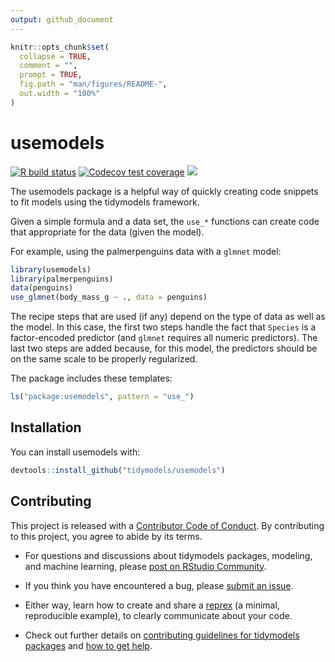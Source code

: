 ```yaml
---
output: github_document
---
```


<!-- README.md is generated from README.Rmd. Please edit that file -->

```r
knitr::opts_chunk$set(
  collapse = TRUE,
  comment = "",
  prompt = TRUE,
  fig.path = "man/figures/README-",
  out.width = "100%"
)
```

# usemodels

[![R build status](https://github.com/tidymodels/usemodels/workflows/R-CMD-check/badge.svg)](https://github.com/tidymodels/usemodels/actions)
[![Codecov test coverage](https://codecov.io/gh/tidymodels/usemodel/branch/master/graph/badge.svg)](https://codecov.io/gh/tidymodels/usemodel?branch=master)
![](https://img.shields.io/badge/lifecycle-maturing-blue.svg)


The usemodels package is a helpful way of quickly creating code snippets to fit models using the tidymodels framework. 

Given a simple formula and a data set, the `use_*` functions can create code that appropriate for the data (given the model). 

For example, using the palmerpenguins data with a `glmnet` model: 

```r
library(usemodels)
library(palmerpenguins)
data(penguins)
use_glmnet(body_mass_g ~ ., data = penguins)
```

The recipe steps that are used (if any) depend on the type of data as well as the model. In this case, the first two steps handle the fact that `Species` is a factor-encoded predictor (and `glmnet` requires all numeric predictors). The last two steps are added because, for this model, the predictors should be on the same scale to be properly regularized. 

The package includes these templates:


```r
ls("package:usemodels", pattern = "use_")
```

## Installation

You can install usemodels with:

``` r
devtools::install_github("tidymodels/usemodels")
```


## Contributing

This project is released with a [Contributor Code of Conduct](https://contributor-covenant.org/version/2/0/CODE_OF_CONDUCT.html). By contributing to this project, you agree to abide by its terms.

- For questions and discussions about tidymodels packages, modeling, and machine learning, please [post on RStudio Community](https://rstd.io/tidymodels-community).

- If you think you have encountered a bug, please [submit an issue](https://github.com/tidymodels/usemodels/issues).

- Either way, learn how to create and share a [reprex](https://rstd.io/reprex) (a minimal, reproducible example), to clearly communicate about your code.

- Check out further details on [contributing guidelines for tidymodels packages](https://www.tidymodels.org/contribute/) and [how to get help](https://www.tidymodels.org/help/).
  
